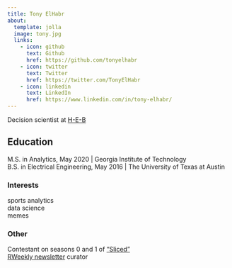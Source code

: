 ```yaml
---
title: Tony ElHabr
about:
  template: jolla
  image: tony.jpg
  links:
    - icon: github
      text: Github
      href: https://github.com/tonyelhabr
    - icon: twitter
      text: Twitter
      href: https://twitter.com/TonyElHabr
    - icon: linkedin
      text: LinkedIn
      href: https://www.linkedin.com/in/tony-elhabr/
---
```


Decision scientist at [H-E-B](https://www.heb.com/)

## Education

M.S. in Analytics, May 2020 \| Georgia Institute of Technology<br/>B.S. in Electrical Engineering, May 2016 \| The University of Texas at Austin

### Interests

sports analytics<br/>data science<br/>memes

### Other

Contestant on seasons 0 and 1 of ["Sliced"](https://www.notion.so/Sliced-Show-c7bd26356e3a42279e2dfbafb0480073)<br/>[RWeekly newsletter](https://rweekly.org/) curator
